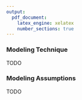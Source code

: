 ```yaml
---
output:
  pdf_document:
    latex_engine: xelatex
    number_sections: true
---
```


### Modeling Technique

TODO

### Modeling Assumptions

TODO
